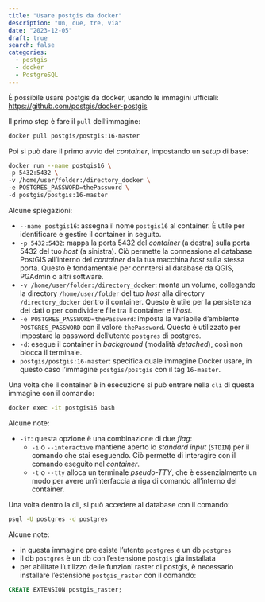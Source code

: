 ```yaml
---
title: "Usare postgis da docker"
description: "Un, due, tre, via"
date: "2023-12-05"
draft: true
search: false
categories:
  - postgis
  - docker
  - PostgreSQL
---
```



È possibile usare postgis da docker, usando le immagini ufficiali:
<https://github.com/postgis/docker-postgis>

Il primo step è fare il `pull` dell'immagine:

```.bash
docker pull postgis/postgis:16-master
```

Poi si può dare il primo avvio del *container*, impostando un *setup* di base:

```.bash
docker run --name postgis16 \
-p 5432:5432 \
-v /home/user/folder:/directory_docker \
-e POSTGRES_PASSWORD=thePassword \
-d postgis/postgis:16-master
```

Alcune spiegazioni:

- `--name postgis16`: assegna il nome `postgis16` al container. È utile per identificare e gestire il container in seguito.
- `-p 5432:5432`: mappa la porta 5432 del *container* (a destra) sulla porta 5432 del tuo *host* (a sinistra). Ciò permette la connessione al database PostGIS all'interno del *container* dalla tua macchina *host* sulla stessa porta. Questo è fondamentale per conntersi al database da QGIS, PGAdmin o altri software.
- `-v /home/user/folder:/directory_docker`: monta un volume, collegando la directory `/home/user/folder` del tuo *host* alla directory `/directory_docker` dentro il container. Questo è utile per la persistenza dei dati o per condividere file tra il container e l'*host*.
- `-e POSTGRES_PASSWORD=thePassword`: imposta la variabile d'ambiente `POSTGRES_PASSWORD` con il valore `thePassword`. Questo è utilizzato per impostare la password dell'utente `postgres` di postgres.
- `-d`: esegue il container in *background* (modalità *detached*), così non blocca il terminale.
- `postgis/postgis:16-master`: specifica quale immagine Docker usare, in questo caso l'immagine `postgis/postgis` con il tag `16-master`.

Una volta che il container è in esecuzione si può entrare nella `cli` di questa immagine con il comando:

```.bash
docker exec -it postgis16 bash
```

Alcune note:

- `-it`: questa opzione è una combinazione di due *flag*:
  - `-i` o `--interactive` mantiene aperto lo *standard input* (`STDIN`) per il comando che stai eseguendo. Ciò permette di interagire con il comando eseguito nel *container*.
  - `-t` o `--tty` alloca un terminale *pseudo-TTY*, che è essenzialmente un modo per avere un'interfaccia a riga di comando all'interno del container.

Una volta dentro la cli, si può accedere al database con il comando:

```.bash
psql -U postgres -d postgres
```

Alcune note:

- in questa immagine pre esiste l'utente `postgres` e un db `postgres`
- il db `postgres` è un db con l'estensione `postgis` già installata
- per abilitate l'utilizzo delle funzioni raster di postgis, è necessario installare l'estensione `postgis_raster` con il comando:

```sql
CREATE EXTENSION postgis_raster;
```
